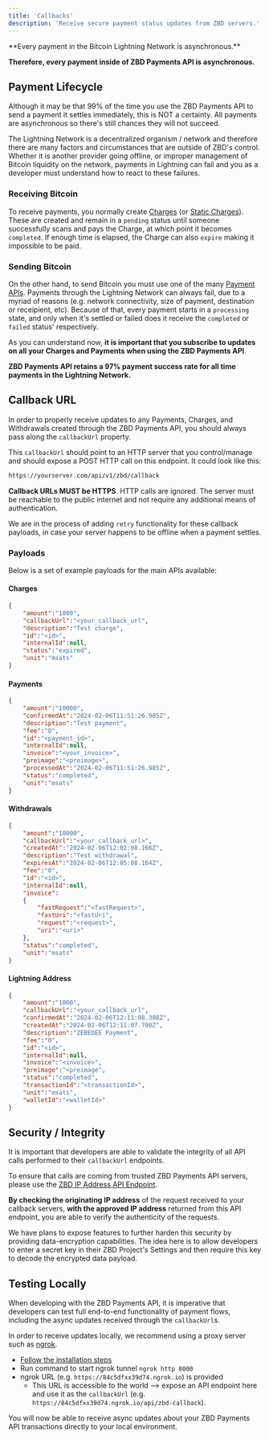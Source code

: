 ```yaml
---
title: 'Callbacks'
description: 'Receive secure payment status updates from ZBD servers.'
---
```


<Tip>
**Every payment in the Bitcoin Lightning Network is asynchronous.**

**Therefore, every payment inside of ZBD Payments API is asynchronous.**
</Tip>

## Payment Lifecycle

Although it may be that 99% of the time you use the ZBD Payments API to send a payment it settles immediately, this is NOT a certainty. All payments are asynchronous so there's still chances they will not succeed.

The Lightning Network is a decentralized organism / network and therefore there are many factors and circumstances that are outside of ZBD's control. Whether it is another provider going offline, or improper management of Bitcoin liquidity on the network, payments in Lightning can fail and you as a developer must understand how to react to these failures.

### Receiving Bitcoin

To receive payments, you normally create [Charges](/api-reference/charges/create) (or [Static Charges](/api-reference/static-charges/create)). These are created and remain in a `pending` status until someone successfully scans and pays the Charge, at which point it becomes `completed`. If enough time is elapsed, the Charge can also `expire` making it impossible to be paid.

### Sending Bitcoin

On the other hand, to send Bitcoin you must use one of the many [Payment APIs](/knowledge-base/introduction#instant-bitcoin-payouts). Payments through the Lightning Network can always fail, due to a myriad of reasons (e.g. network connectivity, size of payment, destination or receipient, etc). Because of that, every payment starts in a `processing` state, and only when it's settled or failed does it receive the `completed` or `failed` status' respectively.

As you can understand now, **it is important that you subscribe to updates on all your Charges and Payments when using the ZBD Payments API**.

<Tip>**ZBD Payments API retains a 97% payment success rate for all time payments in the Lightning Network.**</Tip>

## Callback URL

In order to properly receive updates to any Payments, Charges, and Withdrawals created through the ZBD Payments API, you should always pass along the `callbackUrl` property.

This `callbackUrl` should point to an HTTP server that you control/manage and should expose a POST HTTP call on this endpoint. It could look like this:

```bash
https://yourserver.com/api/v1/zbd/callback
```

**Callback URLs MUST be HTTPS**. HTTP calls are ignored. The server must be reachable to the public internet and not require any additional means of authentication.

<Info>We are in the process of adding `retry` functionality for these callback payloads, in case your server happens to be offline when a payment settles.</Info>

### Payloads

Below is a set of example payloads for the main APIs available:

#### Charges
```json
{
    "amount":"1000",
    "callbackUrl":"<your_callback_url",
    "description":"Test charge",
    "id":"<id>",
    "internalId":null,
    "status":"expired",
    "unit":"msats"
}
```


#### Payments
```json
{
    "amount":"10000",
    "confirmedAt":"2024-02-06T11:51:26.985Z",
    "description":"Test payment",
    "fee":"0",
    "id":"<payment_id>",
    "internalId":null,
    "invoice":"<your_invoice>",
    "preimage":"<preimage>",
    "processedAt":"2024-02-06T11:51:26.985Z",
    "status":"completed",
    "unit":"msats"
}
```


#### Withdrawals 
```json
{
    "amount":"10000",
    "callbackUrl":"<your_callback_url>",
    "createdAt":"2024-02-06T12:02:08.166Z",
    "description":"Test withdrawal",
    "expiresAt":"2024-02-06T12:05:08.164Z",
    "fee":"0",
    "id":"<id>",
    "internalId":null,
    "invoice":
    {
        "fastRequest":"<fastRequest>",
        "fastUri":"<fastUri",
        "request":"<request>",
        "uri":"<uri>"
    },
    "status":"completed",
    "unit":"msats"
}
```

#### Lightning Address
```json
{
    "amount":"1000",
    "callbackUrl":"<your_callback_url",
    "confirmedAt":"2024-02-06T12:11:08.308Z",
    "createdAt":"2024-02-06T12:11:07.700Z",
    "description":"ZEBEDEE Payment",
    "fee":"0",
    "id":"<id>",
    "internalId":null,
    "invoice":"<invoice>",
    "preimage":"<preimage",
    "status":"completed",
    "transactionId":"<transactionId>",
    "unit":"msats",
    "walletId":"<walletId>"
}
```

## Security / Integrity

It is important that developers are able to validate the integrity of all API calls performed to their `callbackUrl` endpoints.

To ensure that calls are coming from trusted ZBD Payments API servers, please use the [ZBD IP Address API Endpoint](/api-reference/utils/ip).

**By checking the originating IP address** of the request received to your callback servers, **with the approved IP address** returned from this API endpoint, you are able to verify the authenticity of the requests.

<Info>We have plans to expose features to further harden this security by providing data-encryption capabilities. The idea here is to allow developers to enter a secret key in their ZBD Project's Settings and then require this key to decode the encrypted data payload.</Info>

## Testing Locally

When developing with the ZBD Payments API, it is imperative that developers can test full end-to-end functionality of payment flows, including the async updates received through the `callbackUrl`s.

In order to receive updates locally, we recommend using a proxy server such as [ngrok](https://ngrok.com).

- [Follow the installation steps](https://ngrok.com/docs/getting-started/)
- Run command to start ngrok tunnel `ngrok http 8000`
- ngrok URL (e.g. `https://84c5dfxx39d74.ngrok.io`) is provided
  - This URL is accessible to the world --> expose an API endpoint here and use it as the `callbackUrl` (e.g. `https://84c5dfxx39d74.ngrok.io/api/zbd-callback`).

You will now be able to receive async updates about your ZBD Payments API transactions directly to your local environment.
